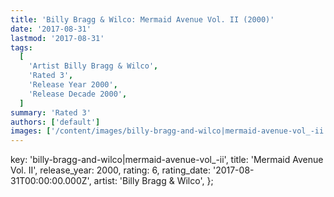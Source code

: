 ```yaml
---
title: 'Billy Bragg & Wilco: Mermaid Avenue Vol. II (2000)'
date: '2017-08-31'
lastmod: '2017-08-31'
tags:
  [
    'Artist Billy Bragg & Wilco',
    'Rated 3',
    'Release Year 2000',
    'Release Decade 2000',
  ]
summary: 'Rated 3'
authors: ['default']
images: ['/content/images/billy-bragg-and-wilco|mermaid-avenue-vol_-ii.jpg']
---
```


  key: 'billy-bragg-and-wilco|mermaid-avenue-vol_-ii',
  title: 'Mermaid Avenue Vol. II',
  release_year: 2000,
  rating: 6,
  rating_date: '2017-08-31T00:00:00.000Z',
  artist: 'Billy Bragg & Wilco',
};

<MusicRating data={data} />
